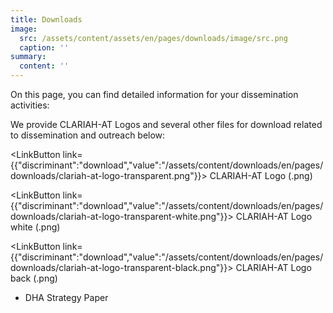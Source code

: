 ```yaml
---
title: Downloads
image:
  src: /assets/content/assets/en/pages/downloads/image/src.png
  caption: ''
summary:
  content: ''
---
```

On this page, you can find detailed information for your dissemination activities:

We provide CLARIAH-AT Logos and several other files for download related to dissemination and outreach below:

<LinkButton link={{"discriminant":"download","value":"/assets/content/downloads/en/pages/downloads/clariah-at-logo-transparent.png"}}>
  CLARIAH-AT Logo (.png)
</LinkButton>

<LinkButton link={{"discriminant":"download","value":"/assets/content/downloads/en/pages/downloads/clariah-at-logo-transparent-white.png"}}>
  CLARIAH-AT Logo white (.png)
</LinkButton>

<LinkButton link={{"discriminant":"download","value":"/assets/content/downloads/en/pages/downloads/clariah-at-logo-transparent-black.png"}}>
  CLARIAH-AT Logo back (.png)&#x20;
</LinkButton>

* DHA Strategy Paper
